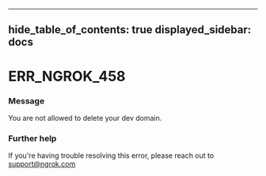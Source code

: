 

---
hide_table_of_contents: true
displayed_sidebar: docs
---


# ERR_NGROK_458

### Message
You are not allowed to delete your dev domain.

<ErrorDetails />



### Further help
If you're having trouble resolving this error, please reach out to [support@ngrok.com](mailto:support@ngrok.com?subject=Help%20with%20ERR_NGROK_458)

